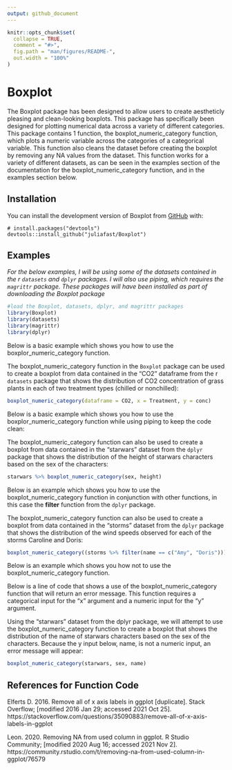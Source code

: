 ```yaml
---
output: github_document
---
```


```r
knitr::opts_chunk$set(
  collapse = TRUE,
  comment = "#>",
  fig.path = "man/figures/README-",
  out.width = "100%"
)
```

# Boxplot

The Boxplot package has been designed to allow users to create aestheticly pleasing and clean-looking boxplots. This package has specifically been designed for plotting numerical data across a variety of different categories. This package contains 1 function, the boxplot_numeric_category function, which plots a numeric variable across the categories of a categorical variable. This function also cleans the dataset before creating the boxplot by removing any NA values from the dataset. This function works for a variety of different datasets, as can be seen in the examples section of the documentation for the boxplot_numeric_category function, and in the examples section below.

## Installation

You can install the development version of Boxplot from [GitHub](https://github.com/) with:

``` 
# install.packages("devtools")
devtools::install_github("juliafast/Boxplot")
```

## Examples

*For the below examples, I will be using some of the datasets contained in the r `datasets` and `dplyr` packages. I will also use piping, which requires the `magrittr` package. These packages will have been installed as part of downloading the Boxplot package* 

```r
#load the Boxplot, datasets, dplyr, and magrittr packages
library(Boxplot)
library(datasets)
library(magrittr)
library(dplyr)
```
Below is a basic example which shows you how to use the boxplor_numeric_category function.

The boxplot_numeric_category function in the `Boxplot` package can be used to create a boxplot from data contained in the "CO2" dataframe from the r `datasets` package that shows the distribution of CO2 concentration of grass plants in each of two treatment types (chilled or nonchilled):
```r

boxplot_numeric_category(dataframe = CO2, x = Treatment, y = conc)

```

Below is a basic example which shows you how to use the boxplor_numeric_category function while using piping to keep the code clean:

The boxplot_numeric_category function can also be used to create a boxplot from data contained in the "starwars" dataset from the `dplyr` package that shows the distribution of the height of starwars characters based on the sex of the characters:
```r

starwars %>% boxplot_numeric_category(sex, height)

```

Below is an example which shows you how to use the boxplot_numeric_category function in conjunction with other functions, in this case the **filter** function from the `dplyr` package.

The boxplot_numeric_category function can also be used to create a boxplot from data contained in the "storms" dataset from the `dplyr` package that shows the distribution of the wind speeds observed for each of the storms Caroline and Doris:

```r

boxplot_numeric_category((storms %>% filter(name == c("Amy", "Doris"))), name, wind)

```

Below is an example which shows you how not to use the boxplot_numeric_category function. 

Below is a line of code that shows a use of the boxplot_numeric_category function that will return an error message. This function requires a categorical input for the "x" argument and a numeric input for the "y" argument. 

Using the "starwars" dataset from the dplyr package, we will attempt to use the boxplot_numeric_category function to create a boxplot that shows the distribution of the name of starwars characters based on the sex of the characters. Because the y input below, name, is not a numeric input, an error message will appear:

```r

boxplot_numeric_category(starwars, sex, name)

```

## References for Function Code

Elferts D. 2016. Remove all of x axis labels in ggplot [duplicate]. Stack Overflow; [modified 2016 Jan 29; accessed 2021 Oct 25]. https://stackoverflow.com/questions/35090883/remove-all-of-x-axis-labels-in-ggplot

Leon. 2020. Removing NA from used column in ggplot. R Studio Community; [modified 2020 Aug 16; accessed 2021 Nov 2]. https://community.rstudio.com/t/removing-na-from-used-column-in-ggplot/76579
